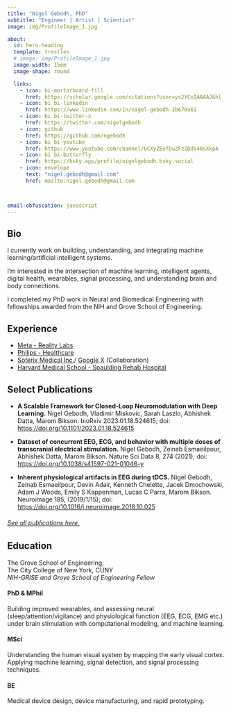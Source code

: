 ```yaml
---
title: "Nigel Gebodh, PhD"
subtitle: "Engineer | Artist | Scientist"
image: img/ProfileImage_1.jpg

about:
  id: hero-heading
  template: trestles
  # image: img/ProfileImage_1.jpg
  image-width: 15em
  image-shape: round

  links:
    - icon: bi-mortarboard-fill
      href: https://scholar.google.com/citations?user=ys2YCxIAAAAJ&hl  
    - icon: bi bi-linkedin
      href: https://www.linkedin.com/in/nigel-gebodh-1b670a61           
    - icon: bi bi-twitter-x
      href: https://twitter.com/nigelgebodh
    - icon: github
      href: https://github.com/ngebodh
    - icon: bi bi-youtube
      href: https://www.youtube.com/channel/UCXyZEefDuZFzZDdV40sXkpA    
    - icon: bi bi-butterfly
      href: https://bsky.app/profile/nigelgebodh.bsky.social   
    - icon: envelope
      text: "nigel.gebodh@gmail.com"
      href: mailto:nigel.gebodh@gmail.com



email-obfuscation: javascript
---
```


## Bio

I currently work on building, understanding, and integrating machine learning/artificial intelligent systems.

I'm interested in the intersection of machine learning, intelligent agents, digital health, wearables, signal processing, and understanding brain and body connections.

I completed my PhD work in Neural and Biomedical Engineering with fellowships awarded from the NIH and Grove School of Engineering.


## Experience

-   [Meta - Reality Labs](https://about.meta.com/realitylabs/)
-   [Philips - Healthcare](https://www.usa.philips.com/healthcare)
-   [Soterix Medical Inc.](https://soterixmedical.com/)/ [Google X](https://x.company/) (Collaboration)
-   [Harvard Medical School - Spaulding Rehab Hospital](https://spauldingrehab.org/research/about/physical-medicine-rehabilitation/harvard-affiliation)

## Select Publications

-   **A Scalable Framework for Closed-Loop Neuromodulation with Deep Learning.** Nigel Gebodh, Vladimir Miskovic, Sarah Laszlo, Abhishek Datta, Marom Bikson. bioRxiv 2023.01.18.524615; doi: <https://doi.org/10.1101/2023.01.18.524615>

-   **Dataset of concurrent EEG, ECG, and behavior with multiple doses of transcranial electrical stimulation.** Nigel Gebodh, Zeinab Esmaeilpour, Abhishek Datta, Marom Bikson. Nature Sci Data 8, 274 (2021); doi: <https://doi.org/10.1038/s41597-021-01046-y>

-   **Inherent physiological artifacts in EEG during tDCS.** Nigel Gebodh, Zeinab Esmaeilpour, Devin Adair, Kenneth Chelette, Jacek Dmochowski, Adam J Woods, Emily S Kappenman, Lucas C Parra, Marom Bikson. Neuroimage 185, (2019/1/15); doi: <https://doi.org/10.1016/j.neuroimage.2018.10.025>

###### [See all publications here.](publications/publications.qmd)

## Education

The Grove School of Engineering, 
</br>
The City College of New York, CUNY
</br>
*NIH-GRISE and Grove School of Engineering Fellow*

#### PhD & MPhil

Building improved wearables, and assessing neural (sleep/attention/vigilance) and physiological function (EEG, ECG, EMG etc.) under brain stimulation with computational modeling, and machine learning.

#### MSci

Understanding the human visual system by mapping the early visual cortex. Applying machine learning, signal detection, and signal processing techniques.

#### BE

Medical device design, device manufacturing, and rapid prototyping.
